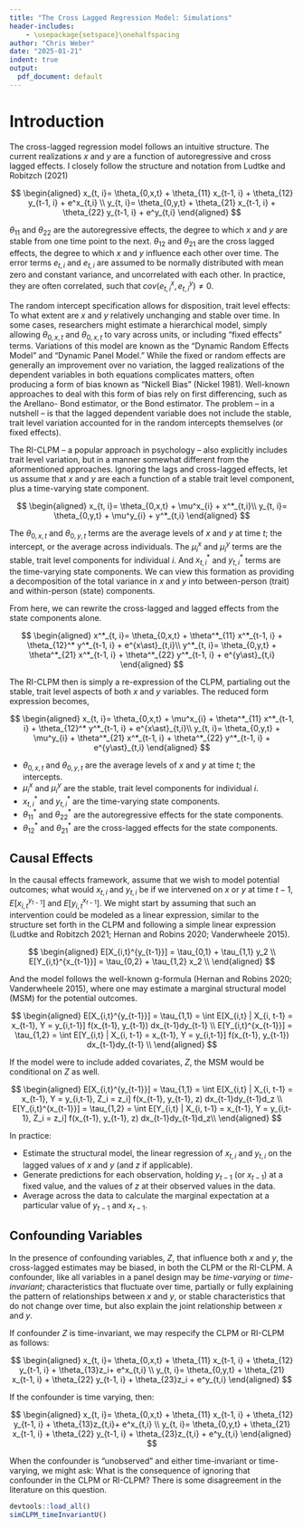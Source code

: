 ```yaml
---
title: "The Cross Lagged Regression Model: Simulations"
header-includes:
    - \usepackage{setspace}\onehalfspacing
author: "Chris Weber"
date: "2025-01-21"
indent: true
output:
  pdf_document: default
---
```


# Introduction

The cross-lagged regression model follows an intuitive structure.  The current realizations $x$ and $y$ are a function of autoregressive and cross lagged effects.  I closely follow the structure and notation from Ludtke and Robitzch (2021)


$$
\begin{aligned}
x_{t, i}= \theta_{0,x,t} + \theta_{11} x_{t-1, i} +  \theta_{12} y_{t-1, i} +  e^x_{t,i}  \\
y_{t, i}= \theta_{0,y,t} + \theta_{21} x_{t-1, i} + \theta_{22}  y_{t-1, i} + e^y_{t,i}  
\end{aligned}
$$

$\theta_{11}$ and $\theta_{22}$ are the autoregressive effects, the degree to which $x$ and $y$ are stable from one time point to the next. $\theta_{12}$ and $\theta_{21}$ are the cross lagged effects, the degree to which $x$ and $y$ influence each other over time. The error terms $e_{t,i}$ and $e_{t,i}$ are assumed to be normally distributed with mean zero and constant variance, and uncorrelated with each other. In practice, they are often correlated, such that $cov(e^x_{t,i}, e^y_{t,i}) \neq 0$.

The random intercept specification allows for disposition, trait level effects: To what extent are $x$ and $y$ relatively unchanging and stable over time. In some cases, researchers might estimate a hierarchical model, simply allowing $\theta_{0,x,t}$ and $\theta_{0,x,t}$ to vary across units, or including "fixed effects" terms. Variations of this model are known as the "Dynamic Random Effects Model" and "Dynamic Panel Model."  While the fixed or random effects are generally an improvement over no variation, the lagged realizations of the dependent variables in both equations complicates matters, often producing a form of bias known as "Nickell Bias" (Nickel 1981). Well-known approaches to deal with this form of bias rely on first differencing, such as the Arellano- Bond estimator, or the Bond estimator. The problem -- in a nutshell -- is that the lagged dependent variable does not include the stable, trait level variation accounted for in the random intercepts themselves (or fixed effects).

The RI-CLPM -- a popular approach in psychology -- also explicitly includes trait level variation, but in a manner somewhat different from the aformentioned approaches. Ignoring the lags and cross-lagged effects, let us assume that $x$ and $y$ are each a function of a stable trait level component, plus a time-varying state component.

$$
\begin{aligned}
x_{t, i}= \theta_{0,x,t} + \mu^x_{i} +  x^*_{t,i}\\
y_{t, i}= \theta_{0,y,t} + \mu^y_{i} +  y^*_{t,i}
\end{aligned}
$$

The $\theta_{0,x,t}$ and $\theta_{0,y,t}$ terms are the average levels of $x$ and $y$ at time $t$; the intercept, or the average across individuals. The $\mu^x_i$ and $\mu^y_i$ terms are the stable, trait level components for individual $i$. And $x^*_{t,i}$ and $y^*_{t,i}$ terms are the time-varying state components. We can view this formation as providing a decomposition of the total variance in $x$ and $y$ into between-person (trait) and within-person (state) components.

From here, we can rewrite the cross-lagged and lagged effects from the state components alone.

$$
\begin{aligned}
x^*_{t, i}= \theta_{0,x,t} + \theta^*_{11} x^*_{t-1, i} +  \theta_{12}^* y^*_{t-1, i} +  e^{x\ast}_{t,i}\\
y^*_{t, i}= \theta_{0,y,t} + \theta^*_{21}  x^*_{t-1, i} + \theta^*_{22}  y^*_{t-1, i} + e^{y\ast}_{t,i}
\end{aligned}
$$

The RI-CLPM then is simply a re-expression of the CLPM, partialing out the stable, trait level aspects of both $x$ and $y$ variables. The reduced form expression becomes,

$$
\begin{aligned}
x_{t, i}= \theta_{0,x,t} +  \mu^x_{i}  + \theta^*_{11} x^*_{t-1, i} +  \theta_{12}^* y^*_{t-1, i} +  e^{x\ast}_{t,i}\\
y_{t, i}= \theta_{0,y,t} +  \mu^y_{i} + \theta^*_{21}  x^*_{t-1, i} + \theta^*_{22}  y^*_{t-1, i} + e^{y\ast}_{t,i}
\end{aligned}
$$

* $\theta_{0,x,t}$ and $\theta_{0,y,t}$ are the average levels of $x$ and $y$ at time $t$; the intercepts.
* $\mu^x_i$ and $\mu^y_i$ are the stable, trait level components for individual $i$.
* $x^*_{t,i}$ and $y^*_{t,i}$ are the time-varying state components.
* $\theta^*_{11}$ and $\theta^*_{22}$ are the autoregressive effects for the state components.
* $\theta^*_{12}$ and $\theta^*_{21}$ are the cross-lagged effects for the state components.

## Causal Effects

In the causal effects framework, assume that we wish to model potential outcomes; what would $x_{t,i}$ and $y_{t,i}$ be if we intervened on $x$ or $y$ at time $t-1$, $E[x_{i,t}^{y_{t-1}}]$ and $E[y_{i,t}^{x_{t-1}}]$. We might start by assuming that such an intervention could be modeled as a linear expression, similar to the structure set forth in the CLPM and following a simple linear expression (Ludtke and Robitzch 2021; Hernan and Robins 2020; Vanderwheele 2015). 

$$
\begin{aligned}
E[X_{i,t}^{y_{t-1}}] = \tau_{0,1} + \tau_{1,1} y_2 \\
E[Y_{i,t}^{x_{t-1}}] = \tau_{0,2} + \tau_{1,2} x_2 \\
\end{aligned}
$$

And the model follows the well-known g-formula (Hernan and Robins 2020; Vanderwheele 2015), where one may estimate a marginal structural model (MSM) for the potential outcomes.

$$
\begin{aligned}
E[X_{i,t}^{y_{t-1}}]  = \tau_{1,1} = \int E[X_{i,t} | X_{i, t-1} = x_{t-1}, Y = y_{i,t-1}] f(x_{t-1}, y_{t-1}) dx_{t-1}dy_{t-1} \\
E[Y_{i,t}^{x_{t-1}}]  = \tau_{1,2} =  \int E[Y_{i,t} | X_{i, t-1} = x_{t-1}, Y = y_{i,t-1}] f(x_{t-1}, y_{t-1}) dx_{t-1}dy_{t-1} \\
\end{aligned}
$$

If the model were to include added covariates, $Z$, the MSM would be conditional on $Z$ as well.


$$
\begin{aligned}
E[X_{i,t}^{y_{t-1}}]  = \tau_{1,1} = \int E[X_{i,t} | X_{i, t-1} = x_{t-1}, Y = y_{i,t-1}, Z_i = z_i] f(x_{t-1}, y_{t-1}, z) dx_{t-1}dy_{t-1}d_z \\
E[Y_{i,t}^{x_{t-1}}]  = \tau_{1,2} =  \int E[Y_{i,t} | X_{i, t-1} = x_{t-1}, Y = y_{i,t-1}, Z_i = z_i] f(x_{t-1}, y_{t-1}, z) dx_{t-1}dy_{t-1}d_z\\
\end{aligned}
$$

In practice:

* Estimate the structural model, the linear regression of $x_{t,i}$ and $y_{t,i}$ on the lagged values of $x$ and $y$ (and $z$ if applicable).
* Generate predictions for each observation, holding $y_{t-1}$ (or $x_{t-1}$) at a fixed value, and the values of $z$ at their observed values in the data.
* Average across the data to calculate the marginal expectation at a particular value of $y_{t-1}$ and $x_{t-1}$.

## Confounding Variables

In the presence of confounding variables, $Z$, that influence both $x$ and $y$, the cross-lagged estimates may be biased, in both the CLPM or the RI-CLPM. A confounder, like all variables in a panel design may be *time-varying* or *time-invariant*; characteristics that fluctuate over time, partially or fully explaining the pattern of relationships between $x$ and $y$, or stable characteristics that do not change over time, but also explain the joint relationship between $x$ and $y$.

If confounder $Z$ is time-invariant, we may respecify the CLPM or RI-CLPM as follows:

$$
\begin{aligned}
x_{t, i}= \theta_{0,x,t} + \theta_{11} x_{t-1, i} +  \theta_{12} y_{t-1, i} + \theta_{13}z_i+  e^x_{t,i}  \\
y_{t, i}= \theta_{0,y,t} + \theta_{21} x_{t-1, i} + \theta_{22}  y_{t-1, i} + \theta_{23}z_i +  e^y_{t,i}  
\end{aligned}
$$

If the confounder is time varying, then:

$$
\begin{aligned}
x_{t, i}= \theta_{0,x,t} + \theta_{11} x_{t-1, i} +  \theta_{12} y_{t-1, i} + \theta_{13}z_{t,i}+  e^x_{t,i}  \\
y_{t, i}= \theta_{0,y,t} + \theta_{21} x_{t-1, i} + \theta_{22}  y_{t-1, i} + \theta_{23}z_{t,i} +  e^y_{t,i}  
\end{aligned}
$$

When the confounder is "unobserved" and either time-invariant or time-varying, we might ask: What is the consequence of ignoring that confounder in the CLPM or RI-CLPM? There is some disagreement in the literature on this question.

```r
devtools::load_all()
simCLPM_timeInvariantU()
```


<!-- Insofar that the variance of the trait level term is zero, the model reduces to the CLPM. The CLPM is nested within the CLPM. In this example, we'll simulate data under the RI-CLPM and estimate several models. -->

<!-- 1.  **Cross-Lagged Panel Model** as an observed variable model in OLS, with no correlated errors. -->
<!-- 2.  **Random Intercept Cross-Lagged Panel Model** as a latent variable model in SEM, with correlated errors. -->
<!-- 3.  **Continuous Time Structural Equation Model**, then retrieving the discrete time autorregressive and cross lagged estimates. -->
<!-- 4.  **Hierarchical Linear Model**. -->

<!-- Each model is tested under the same data generating process -- which we vary. We vary the random intercept variance for both $x$ and $y$, the trait level effect. The greater the variance, the more of the total variance in $y$ and/or $x$ is attributable to that stable trait. We also vary the degree of autoregression in both $x$ and $y$, the within wave stability. 1000 replications were run for each model. In particular, -->

<!-- ## Monte Carlo Simulation -->

<!-- # Tested with DGP (CLPM, RICLPM) and estimator (OLS, RICLPM, CLPM), caches error messages -->

<!-- ```{r echo=FALSE, message=FALSE, warning=FALSE, cache = FALSE} -->
<!-- library(dplyr) -->
<!-- library(tictoc) -->
<!-- library(tidyr) -->
<!-- devtools::load_all() -->
<!-- rm(list = ls()) -->
<!-- run_mc_sims( -->
<!--   estimator = "LCHANGE", -->
<!--   lchange_type = "dual_change", -->
<!--   param_grid = expand.grid( -->
<!--     stability_p = 0.3, -->
<!--     stability_q = 0.3, -->
<!--     cross_p = c(0.1, 0.5), -->
<!--     cross_q = c(0.1, 0.5), -->
<!--     variance_between_x = c(0,0.5), -->
<!--     variance_between_y = 0.8, -->
<!--     confounder_variance = c(0.5, 0.1), -->
<!--     confounder_stability = 0.4 -->
<!--   ), -->
<!--   trials = 1, -->
<!--   waves = 3, -->
<!--   sample_size = 2000, -->
<!--   verbose = TRUE, -->
<!--   data_generation = "clpm" -->
<!-- ) |> head() -->
<!-- ``` -->

<!-- ### Below is Deletable -->

<!-- ### OLS -->

<!-- This function runs a monte carlo simulation, simulating data from the RI-CLPM, and estimating the CLPM in OLS. -->

<!-- ```{r echo=FALSE, message=FALSE, warning=FALSE} -->
<!-- library(dplyr) -->
<!-- library(tictoc) -->
<!-- devtools::load_all() -->

<!-- stability_q <- seq(0.2, 0.7, by = .1) -->
<!-- variance.between.x <- seq(0.3, 1, by = .1) -->

<!-- # Timer for full OLS simulation -->
<!-- tic("Full OLS Monte Carlo Simulation") -->
<!-- resultsOLS <- expand.grid(x = stability_q, y = variance.between.x) |> -->
<!--   rowwise() |> -->
<!--   mutate(result = list({ -->
<!--     res <- monteCarloOLS( -->
<!--       trials = 10,  # Reduced from 100 -->
<!--       waves = 3,    # Reduced from 5 -->
<!--       data_generation = "riclpm", -->
<!--       stability_p = 0.2, -->
<!--       stability)q = x, -->
<!--       cross_lag_x = 0.0, -->
<!--       cross_lag_y = 0.0, -->
<!--       variance.q = 0.5, -->
<!--       variance.p = 0.5, -->
<!--       variance_between_x = y, -->
<!--       variance_between_y = 0.5, -->
<!--       cov_pq = 0, -->
<!--       sample_size = 1000  # Reduced from 5000 -->
<!--     ) -->
<!--     res -->
<!--   })) |> -->
<!--   unnest(result) -->
<!-- toc() -->
<!-- # save(resultsOLS, file = "~/Dropbox/github_repos/crossLag_p/crossLagR/resultsOLS.rda") -->

<!-- ``` -->

<!-- This function runs a monte carlo simulation, simulating data from the RI-CLPM, and estimating the RI-CLPM. -->

<!-- ```{r, echo = FALSE, message = FALSE, warning = FALSE} -->
<!-- # Fix this: Not pulling in from library -->
<!-- library(lavaan) -->
<!-- library(tictoc) -->

<!-- variance_between_y <- seq(0.2, 0.7, by = .1) -->
<!-- variance_between_x <- seq(0.3, 1, by = .1) -->

<!-- # Timer for full RICLPM simulation -->
<!-- tic("Full RICLPM Monte Carlo Simulation") -->
<!-- resultsRICLPM <- expand.grid(x = variance_between_y, y = variance_between_x) |> -->
<!--   rowwise() |> -->
<!--   mutate(result = list({ -->
<!--     # tic(paste("RICLPM Simulation for x =", x, ", y =", y)) -->
<!--     res <- monteCarloRICLPM( -->
<!--       trials = 10,  # Reduced from 100 -->
<!--       waves = 3,    # Reduced from 5 -->
<!--       dgp = "clpm", -->
<!--       stability.p = 0.2, -->
<!--       stability.q = x, -->
<!--       cross_lag_x = 0.0, -->
<!--       cross_lag_y = 0.0, -->
<!--       variance.q = 0.5, -->
<!--       variance.p = 0.5, -->
<!--       variance.between.x = y, -->
<!--       variance.between.y = 0.5, -->
<!--       cov.pq = 0, -->
<!--       sample_size = 1000  # -->
<!--     ) -->
<!--     res -->
<!--   })) |> -->
<!--   unnest(result) -->
<!--   toc() -->
<!-- ``` -->

<!-- ```{r} -->
<!-- # Fix this: Not pulling in from library -->
<!-- library(lavaan) -->
<!-- library(tictoc) -->

<!-- variance_between_y <- seq(0.2, 0.7, by = .1) -->
<!-- variance_between_x <- seq(0.3, 1, by = .1) -->

<!-- # Timer for full RICLPM simulation -->
<!-- tic("Full RICLPM Monte Carlo Simulation") -->
<!-- resultsRICLPM <- expand.grid(x = variance_between_y, y = variance_between_x) |> -->
<!--   rowwise() |> -->
<!--   mutate(result = list({ -->
<!--     # tic(paste("RICLPM Simulation for x =", x, ", y =", y)) -->
<!--     res <- monteCarloCLPM( -->
<!--       trials = 2,  # Reduced from 100 -->
<!--       waves = 3,    # Reduced from 5 -->
<!--       dgp = "clpm", -->
<!--       stability.p = 0.2, -->
<!--       stability.q = x, -->
<!--       cross_lag_x = 0.0, -->
<!--       cross_lag_y = 0.0, -->
<!--       variance.q = 0.5, -->
<!--       variance.p = 0.5, -->
<!--       variance.between.x = y, -->
<!--       variance.between.y = 0.5, -->
<!--       cov.pq = 0, -->
<!--       sample_size = 1000  # -->
<!--     ) -->
<!--     res -->
<!--   })) |> -->
<!--   unnest(result) -->
<!--   toc() -->
<!-- ``` -->

<!-- ```{r, echo = FALSE, message = FALSE, warning = FALSE} -->
<!-- # Fix this: Not pulling in from library -->
<!-- library(lavaan) -->
<!-- library(lavaan) -->
<!-- library(tictoc) -->

<!-- stability.q <- seq(0.2, 0.7, by = .1) -->
<!-- variance.between.x <- seq(0.3, 1, by = .1) -->

<!-- # Timer for full CLPM simulation -->
<!-- tic("Full CLPM Monte Carlo Simulation") -->
<!-- resultsCLPM <- expand.grid(x = stability.q, y = variance.between.x) |> -->
<!--   rowwise() |> -->
<!--   mutate(result = list({ -->
<!--     res <- monteCarloCLPM( -->
<!--       trials = 10,  # Reduced from 100 -->
<!--       waves = 3,    # Reduced from 5 -->
<!--       dgp = "riclpm", -->
<!--       stability.p = 0.2, -->
<!--       stability.q = x, -->
<!--       variance.between.x = y, -->
<!--       variance.between.y = 0.5, -->
<!--       cross_lag_x = 0.0, -->
<!--       cross_lag_y = 0.0, -->
<!--       variance.q = 0.5, -->
<!--       variance.p = 0.5, -->
<!--       cov.pq = 0, -->
<!--       sample_size = 1000  # Reduced from 5000 -->
<!--     ) -->
<!--     res -->
<!--   })) |> -->
<!--   unnest(result) -->
<!-- toc() -->
<!-- #save(resultsCLPM, file = "~/Dropbox/github_repos/crossLag_p/crossLagR/resultsCLPM.RData") -->
<!-- ``` -->

<!-- This function runs a monte carlo simulation, simulating data from the RI-CLPM, and estimating the continuous time structural equation model. -->

<!-- Note: this compiles at each run. Could fix to compile just once, maybe. -->

<!-- ```{r, echo = FALSE, message = FALSE, warning = FALSE} -->
<!-- monteCarloCTSEM( -->
<!--    trials = 1, -->
<!--    waves = 5, -->
<!--    dgp = "riclpm", -->
<!--    stability.p = 0.2, -->
<!--    stability.q = 0.2, -->
<!--    cross_lag_x = 0.0, -->
<!--    cross_lag_y = 0.0, -->
<!--    variance.q = 0.5, -->
<!--    variance.p = 0.5, -->
<!--    variance.between.x = 0.5, -->
<!--    variance.between.y = 0.5, -->
<!--    cov.pq = 0, -->
<!--    sample_size = 5000) -> results -->


<!-- ##### -->
<!-- within_person_stability_x = seq(0.2, 0.7, by = .1) -->
<!-- variance.between.x = seq(0.3, 1, by = .1) -->
<!-- ###### -->
<!-- for(x in stability.q){ -->
<!--   for(y in variance.between.x){ -->
<!--         results <- rbind(results,  -->
<!--                          monteCarloCTSEM( -->
<!--                                          trials = 1, -->
<!--                                          waves = 5, -->
<!--                                          dgp = "riclpm", -->
<!--                                          stability.p = 0.2, -->
<!--                                          stability.q = x, -->
<!--                                          cross_lag_x = 0.0, -->
<!--                                          cross_lag_y = 0.0, -->
<!--                                          variance.q = 0.5, -->
<!--                                          variance.p = 0.5, -->
<!--                                          variance.between.x = y, -->
<!--                                          variance.between.y = 0.5, -->
<!--                                          cov.pq = 0, -->
<!--                                          sample_size = 5000) -->
<!--                   ) -->
<!--         } -->
<!--   } -->
<!-- resultsCTSEM = results -->
<!-- #save(resultsCTSEM, file = "~/Dropbox/github_repos/crossLag_p/crossLagR/resultsCTSEM.rda") -->
<!-- ``` -->

<!-- ## Full Data -->

<!-- ```{r} -->
<!-- library(dplyr) -->
<!-- load("~/Dropbox/github_repos/crossLag_p/crossLagR/resultsCLPM.RData") -->
<!-- load("~/Dropbox/github_repos/crossLag_p/crossLagR/resultsRICLPM.rda") -->
<!-- load("~/Dropbox/github_repos/crossLag_p/crossLagR/resultsOLS.rda") -->
<!-- load("~/Dropbox/github_repos/crossLag_p/crossLagR/resultsCTSEM.rda") -->

<!-- bind_rows(resultsCTSEM, resultsCLPM, resultsRICLPM, resultsOLS) -> monteCarlo_results -->
<!-- save(monteCarlo_results, file = "~/Dropbox/github_repos/crossLag_p/crossLagR/monteCarlo_results.rda") -->
<!-- ``` -->
